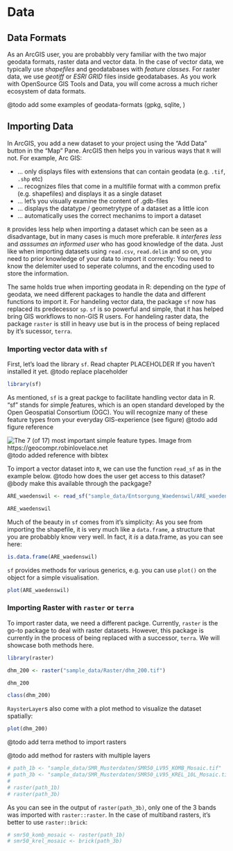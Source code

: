 # Data


## Data Formats

As an ArcGIS user, you are probabbly very familiar with the two major geodata formats, raster data and vector data. In the case of vector data, we typically use *shapefiles* and geodatabases with *feature classes*. For raster data, we use *geotiff* or *ESRI GRID* files inside geodatabases. As you work with OpenSource GIS Tools and Data, you will come across a much richer ecosystem of data formats. 

@todo add some examples of geodata-formats (gpkg, sqlite, )


## Importing Data

In ArcGIS, you add a new dataset to your project using the "Add Data" button in the "Map" Pane. ArcGIS then helps you in various ways that `R` will not. For example, Arc GIS:

- ... only displays files with extensions that can contain geodata (e.g. `.tif`, `.shp` etc)
- ... recognizes files that come in a multifile format with a common prefix (e.g. shapefiles) and displays it as a single dataset
- ... let's you visually examine the content of .gdb-files
- ... displays the datatype / geometrytype of a dataset as a little icon
- ... automatically uses the correct mechanims to import a dataset  <!-- (so you dont have to care whether it is raster, vector, multiband or singleband format) -->

`R` provides less help when importing a dataset which can be seen as a disadvantage, but in many cases is much more preferable. `R` *interferes less* and *asssumes an informed user* who has good knowledge of the data. Just like when importing datasets using `read.csv`, `read.delim` and so on, you need to prior knowledge of your data to import it correctly: You need to know the delemiter used to seperate columns, and the encoding used to store the information. 

<!-- Similar, importing geodata into R requires specific functions depending on the dataset, and sometimes specific arguments depending on the characteristics of you dataset.  -->

The same holds true when importing geodata in R: depending on the *type* of geodata, we need different packages to handle the data and different functions to import it. For handeling vector data, the package `sf` now has replaced its predecessor `sp`. `sf` is so powerful and simple, that it has helped bring GIS workflows to non-GIS R users. For handeling raster data, the package `raster` is still in heavy use but is in the process of being replaced by it's sucessor, `terra`.

### Importing vector data with `sf`

First, let's load the library `sf`. Read chapter PLACEHOLDER If you haven't installed it yet. @todo replace placeholder

```r
library(sf)
```

As mentioned, `sf` is a great packge to facilitate handling vector data in R. "sf" stands for *s*imple *f*eatures, which is an open standard developed by the Open Geospatial Consortium (OGC). You will recognize many of these feature types from your everyday GIS-experience (see figure) @todo add figure reference

![The 7 (of 17) most important simple feature types. Image from https://geocompr.robinlovelace.net](images/sf-classes.png) @todo added reference with bibtex

To import a vector dataset into `R`, we can use the function `read_sf` as in the example below. @todo how does the user get access to this dataset? @body make this available through the packgage?
```r

ARE_waedenswil <- read_sf("sample_data/Entsorgung_Waedenswil/ARE_waedenswil.shp")

ARE_waedenswil
```

Much of the beauty in `sf` comes from it's simplicity: As you see from importing the shapefile, it is very much like a `data.frame`, a structure that you are probabbly know very well. In fact, it *is* a data.frame, as you can see here:

```r
is.data.frame(ARE_waedenswil)
```

`sf` provides methods for various generics, e.g. you can use `plot()` on the object for a simple visualisation.

```r
plot(ARE_waedenswil)
```



### Importing Raster with `raster` or `terra`

To import raster data, we need a different packge. Currently, `raster` is the go-to package to deal with raster datasets. However, this package is currently in the process of being replaced with a successor, `terra`. We will showcase both methods here.



```r
library(raster)

dhm_200 <- raster("sample_data/Raster/dhm_200.tif")

dhm_200

```


```r
class(dhm_200)
```

`RaysterLayer`s also come with a plot method to visualize the dataset spatially:

```r
plot(dhm_200)
```



@todo add terra method to import rasters

@todo add method for rasters with multiple layers

```r


# path_1b <- "sample_data/SMR_Musterdaten/SMR50_LV95_KOMB_Mosaic.tif"
# path_3b <- "sample_data/SMR_Musterdaten/SMR50_LV95_KREL_10L_Mosaic.tif"
# 
# raster(path_1b)
# raster(path_3b)
```



As you can see in the output of `raster(path_3b)`, only one of the 3 bands was imported with `raster::raster`. In the case of multiband rasters, it's better to use `raster::brick`:

```r
# smr50_komb_mosaic <- raster(path_1b)
# smr50_krel_mosaic <- brick(path_3b)
```